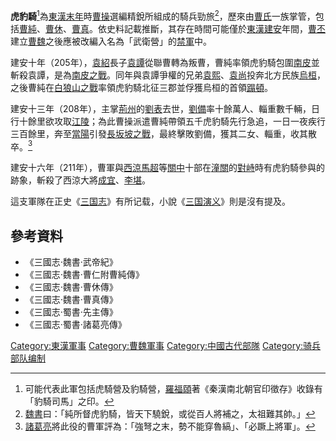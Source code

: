 '''虎豹騎'''<ref>可能代表此軍包括虎騎營及豹騎營，[[羅福頤|羅福頤]]著《秦漢南北朝官印徵存》收錄有「豹騎司馬」之印。</ref>為[[東漢末年|東漢末年]]時[[曹操|曹操]]選編精銳所組成的騎兵勁旅<ref>[[魏書|魏書]]曰：「純所督虎豹騎，皆天下驍銳，或從百人將補之，太祖難其帥。」</ref>，歷來由[[曹氏|曹氏]]一族掌管，包括[[曹純|曹純]]、[[曹休|曹休]]、[[曹真|曹真]]。依史料記載推斷，其存在時間可能僅於[[東漢|東漢]][[建安_(东汉)|建安]]年間，[[曹丕|曹丕]]建立[[曹魏|曹魏]]之後應被改編入名為「武衛營」的[[禁軍|禁軍]]中。

建安十年（205年），[[袁紹|袁紹]]長子[[袁譚|袁譚]]從聯曹轉為叛曹，曹純率領虎豹騎包圍[[南皮|南皮]]並斬殺袁譚，是為[[南皮之戰|南皮之戰]]。同年與袁譚爭權的兄弟[[袁熙|袁熙]]、[[袁尚|袁尚]]投奔北方民族[[烏桓|烏桓]]，之後曹純在[[白狼山之戰|白狼山之戰]]率領虎豹騎北征三郡並俘獲烏桓的首領[[蹋頓|蹋頓]]。

建安十三年（208年），主掌[[荊州|荊州]]的[[劉表|劉表]]去世，[[劉備|劉備]]率十餘萬人、輜重數千輛，日行十餘里欲攻取[[江陵|江陵]]；為此曹操派遣曹純帶領五千虎豹騎先行急追，一日一夜疾行三百餘里，奔至[[当阳市|當陽]]引發[[長坂坡之戰|長坂坡之戰]]，最終擊敗劉備，獲其二女、輜重，收其散卒。<ref>[[諸葛亮|諸葛亮]]將此役的曹軍評為：「強弩之末，勢不能穿魯縞」、「必蹶上將軍」。</ref>

建安十六年（211年），曹軍與[[西涼|西涼]][[馬超|馬超]]等[[關中|關中]]十部在[[潼關|潼關]]的[[潼關之戰|對峙]]時有虎豹騎參與的跡象，斬殺了西涼大將[[成宜|成宜]]、[[李堪_(東漢)|李堪]]。

這支軍隊在正史《[[三国志|三国志]]》有所记载，小說《[[三国演义|三国演义]]》則是沒有提及。

== 參考資料 ==
* 《三國志·魏書·武帝紀》
* 《三國志·魏書·曹仁附曹純傳》
* 《三國志·魏書·曹休傳》
* 《三國志·魏書·曹真傳》
* 《三國志·蜀書·先主傳》
* 《三國志·蜀書·諸葛亮傳》

[[Category:東漢軍事|Category:東漢軍事]]
[[Category:曹魏軍事|Category:曹魏軍事]]
[[Category:中國古代部隊|Category:中國古代部隊]]
[[Category:骑兵部队编制|Category:骑兵部队编制]]